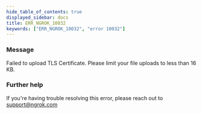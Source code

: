 ```yaml
---
hide_table_of_contents: true
displayed_sidebar: docs
title: ERR_NGROK_10032
keywords: ["ERR_NGROK_10032", "error 10032"]
---
```


### Message

Failed to upload TLS Certificate. Please limit your file uploads to less than 16 KB.

### Further help

If you're having trouble resolving this error, please reach out to [support@ngrok.com](mailto:support@ngrok.com?subject=Help%20with%20ERR_NGROK_10032)
